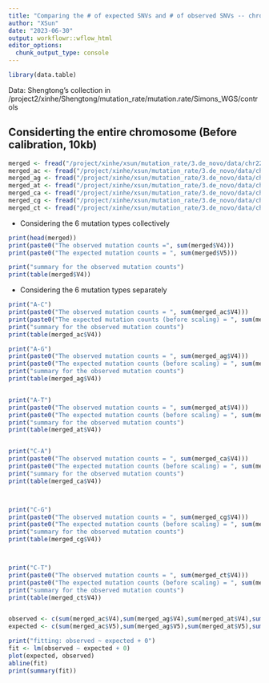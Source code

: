 ```yaml
---
title: "Comparing the # of expected SNVs and # of observed SNVs -- chromosome 22"
author: "XSun"
date: "2023-06-30"
output: workflowr::wflow_html
editor_options:
  chunk_output_type: console
---
```


```r
library(data.table)
```

Data: Shengtong's collection in  /project2/xinhe/Shengtong/mutation_rate/mutation.rate/Simons_WGS/controls

## Considerting the entire chromosome (Before calibration, 10kb)

```r
merged <- fread("/project/xinhe/xsun/mutation_rate/3.de_novo/data/chr22/alltypes.10000.chr22.bed")
merged_ac <- fread("/project/xinhe/xsun/mutation_rate/3.de_novo/data/chr22/atoc.10000.chr22.bed")
merged_ag <- fread("/project/xinhe/xsun/mutation_rate/3.de_novo/data/chr22/atog.10000.chr22.bed")
merged_at <- fread("/project/xinhe/xsun/mutation_rate/3.de_novo/data/chr22/atot.10000.chr22.bed")
merged_ca <- fread("/project/xinhe/xsun/mutation_rate/3.de_novo/data/chr22/ctoa.10000.chr22.bed")
merged_cg <- fread("/project/xinhe/xsun/mutation_rate/3.de_novo/data/chr22/ctog.10000.chr22.bed")
merged_ct <- fread("/project/xinhe/xsun/mutation_rate/3.de_novo/data/chr22/ctot.10000.chr22.bed")
```


- Considering the 6 mutation types collectively

```r
print(head(merged))
print(paste0("The observed mutation counts =", sum(merged$V4)))
print(paste0("The expected mutation counts = ", sum(merged$V5)))

print("summary for the observed mutation counts")
print(table(merged$V4))
```

- Considering the 6 mutation types separately

```r
print("A-C")
print(paste0("The observed mutation counts = ", sum(merged_ac$V4)))
print(paste0("The expected mutation counts (before scaling) = ", sum(merged_ac$V5)))
print("summary for the observed mutation counts")
print(table(merged_ac$V4))

print("A-G")
print(paste0("The observed mutation counts = ", sum(merged_ag$V4)))
print(paste0("The expected mutation counts (before scaling) = ", sum(merged_ag$V5)))
print("summary for the observed mutation counts")
print(table(merged_ag$V4))


print("A-T")
print(paste0("The observed mutation counts = ", sum(merged_at$V4)))
print(paste0("The expected mutation counts (before scaling) = ", sum(merged_at$V5)))
print("summary for the observed mutation counts")
print(table(merged_at$V4))


print("C-A")
print(paste0("The observed mutation counts = ", sum(merged_ca$V4)))
print(paste0("The expected mutation counts (before scaling) = ", sum(merged_ca$V5)))
print("summary for the observed mutation counts")
print(table(merged_ca$V4))



print("C-G")
print(paste0("The observed mutation counts = ", sum(merged_cg$V4)))
print(paste0("The expected mutation counts (before scaling) = ", sum(merged_cg$V5)))
print("summary for the observed mutation counts")
print(table(merged_cg$V4))



print("C-T")
print(paste0("The observed mutation counts = ", sum(merged_ct$V4)))
print(paste0("The expected mutation counts (before scaling) = ", sum(merged_ct$V5)))
print("summary for the observed mutation counts")
print(table(merged_ct$V4))


observed <- c(sum(merged_ac$V4),sum(merged_ag$V4),sum(merged_at$V4),sum(merged_ca$V4),sum(merged_cg$V4),sum(merged_ct$V4))
expected <- c(sum(merged_ac$V5),sum(merged_ag$V5),sum(merged_at$V5),sum(merged_ca$V5),sum(merged_cg$V5),sum(merged_ct$V5))

print("fitting: observed ~ expected + 0")
fit <- lm(observed ~ expected + 0)
plot(expected, observed)
abline(fit)
print(summary(fit))

```